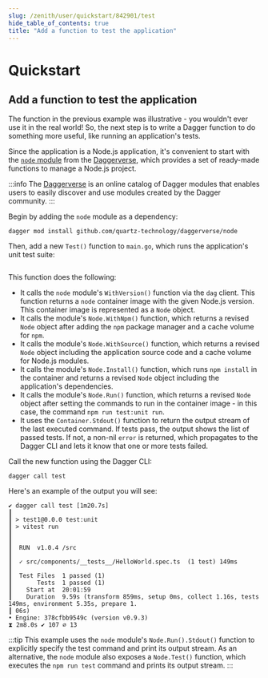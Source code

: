 ```yaml
---
slug: /zenith/user/quickstart/842901/test
hide_table_of_contents: true
title: "Add a function to test the application"
---
```


# Quickstart

## Add a function to test the application

The function in the previous example was illustrative - you wouldn't ever use it in the real world! So, the next step is to write a Dagger function to do something more useful, like running an application's tests.

Since the application is a Node.js application, it's convenient to start with the [`node` module](https://daggerverse.dev/mod/github.com/quartz-technology/daggerverse/node) from the [Daggerverse](https://daggerverse.dev), which provides a set of ready-made functions to manage a Node.js project.

:::info
The [Daggerverse](https://daggerverse.dev) is an online catalog of Dagger modules that enables users to easily discover and use modules created by the Dagger community.
:::

Begin by adding the `node` module as a dependency:

```shell
dagger mod install github.com/quartz-technology/daggerverse/node
```

Then, add a new `Test()` function to `main.go`, which runs the application's unit test suite:

```go file=snippets/test/main.go
```

This function does the following:

- It calls the `node` module's `WithVersion()` function via the `dag` client. This function returns a `node` container image with the given Node.js version. This container image is represented as a `Node` object.
- It calls the module's `Node.WithNpm()` function, which returns a revised `Node` object after adding the `npm` package manager and a cache volume for `npm`.
- It calls the module's `Node.WithSource()` function, which returns a revised `Node` object including the application source code and a cache volume for Node.js modules.
- It calls the module's `Node.Install()` function, which runs `npm install` in the container and returns a revised `Node` object including the application's dependencies.
- It calls the module's `Node.Run()` function, which returns a revised `Node` object after setting the commands to run in the container image - in this case, the command `npm run test:unit run`.
- It uses the `Container.Stdout()` function to return the output stream of the last executed command. If tests pass, the output shows the list of passed tests. If not, a non-nil `error` is returned, which propagates to the Dagger CLI and lets it know that one or more tests failed.

Call the new function using the Dagger CLI:

```shell
dagger call test
```

Here's an example of the output you will see:

```shell
✔ dagger call test [1m20.7s]
┃
┃ > test1@0.0.0 test:unit
┃ > vitest run
┃
┃
┃  RUN  v1.0.4 /src
┃
┃  ✓ src/components/__tests__/HelloWorld.spec.ts  (1 test) 149ms
┃
┃  Test Files  1 passed (1)
┃       Tests  1 passed (1)
┃    Start at  20:01:59
┃    Duration  9.59s (transform 859ms, setup 0ms, collect 1.16s, tests 149ms, environment 5.35s, prepare 1.
┃ 06s)
• Engine: 378cfbb9549c (version v0.9.3)
⧗ 2m8.0s ✔ 107 ∅ 13
```

:::tip
This example uses the `node` module's `Node.Run().Stdout()` function to explicitly specify the test command and print its output stream. As an alternative, the `node` module also exposes a `Node.Test()` function, which executes the `npm run test` command and prints its output stream.
:::
